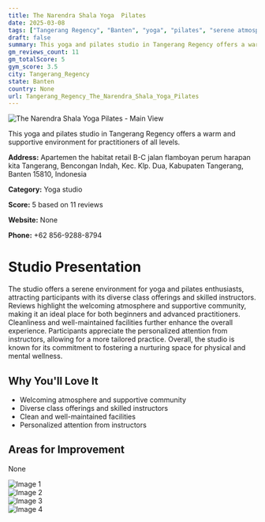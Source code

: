 ```yaml
---
title: The Narendra Shala Yoga  Pilates
date: 2025-03-08
tags: ["Tangerang Regency", "Banten", "yoga", "pilates", "serene atmosphere", "community-oriented", "Tangerang Regency"]  
draft: false
summary: This yoga and pilates studio in Tangerang Regency offers a warm and supportive environment for practitioners of all levels.
gm_reviews_count: 11
gm_totalScore: 5
gym_score: 3.5
city: Tangerang_Regency
state: Banten
country: None
url: Tangerang_Regency_The_Narendra_Shala_Yoga_Pilates
---
```


<div className="aspect-[16/9] relative my-8">
  <img 
    src="https://lh5.googleusercontent.com/p/AF1QipPWaYJfV5l5rKGbMwczQF2Wsxbm9V7wKlO1kwCs=w1920-h1080-k-no"
    alt="The Narendra Shala Yoga  Pilates - Main View"
    className="object-cover absolute inset-0 w-full h-full rounded-lg"
  />
</div>

This yoga and pilates studio in Tangerang Regency offers a warm and supportive environment for practitioners of all levels.

**Address:** Apartemen the habitat retail B-C jalan flamboyan perum harapan kita Tangerang, Bencongan Indah, Kec. Klp. Dua, Kabupaten Tangerang, Banten 15810, Indonesia

**Category:** Yoga studio

**Score:** 5 based on 11 reviews

**Website:** None

**Phone:** +62 856-9288-8794

# Studio Presentation

The studio offers a serene environment for yoga and pilates enthusiasts, attracting participants with its diverse class offerings and skilled instructors. Reviews highlight the welcoming atmosphere and supportive community, making it an ideal place for both beginners and advanced practitioners. Cleanliness and well-maintained facilities further enhance the overall experience. Participants appreciate the personalized attention from instructors, allowing for a more tailored practice. Overall, the studio is known for its commitment to fostering a nurturing space for physical and mental wellness.


## Why You'll Love It

- Welcoming atmosphere and supportive community
- Diverse class offerings and skilled instructors
- Clean and well-maintained facilities
- Personalized attention from instructors

## Areas for Improvement

None

<div className="grid grid-cols-1 xl:grid-cols-2 gap-4 my-8">
<div className="aspect-[4/3] relative"><img src="https://lh5.googleusercontent.com/p/AF1QipMTKP_pe2u8BFXDg-tOIo-H70umAHImh0lN0O98=w1920-h1080-k-no" alt="Image 1" className="object-cover absolute inset-0 w-full h-full rounded-lg" /></div>
<div className="aspect-[4/3] relative"><img src="https://lh5.googleusercontent.com/p/AF1QipMH_yGgD8qluIgiWCytipN4W3uGHUiB1Q7ZcaUP=w1920-h1080-k-no" alt="Image 2" className="object-cover absolute inset-0 w-full h-full rounded-lg" /></div>
<div className="aspect-[4/3] relative"><img src="https://lh5.googleusercontent.com/p/AF1QipOXSiI1Q4rhRZOeL_GHa-zthSv6czQ_WGANp_gA=w1920-h1080-k-no" alt="Image 3" className="object-cover absolute inset-0 w-full h-full rounded-lg" /></div>
<div className="aspect-[4/3] relative"><img src="https://lh5.googleusercontent.com/p/AF1QipNMMJXEpbvbV-rVnZFcEAIGHwUXd9lV3Fm0Xmew=w1920-h1080-k-no" alt="Image 4" className="object-cover absolute inset-0 w-full h-full rounded-lg" /></div>
</div>
